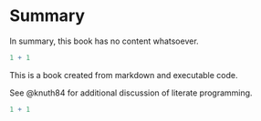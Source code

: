 # Summary

In summary, this book has no content whatsoever.

```r
1 + 1
```


This is a book created from markdown and executable code.

See @knuth84 for additional discussion of literate programming.

```r
1 + 1
```